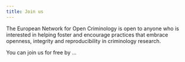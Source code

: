 ```yaml
---
title: Join us
---
```


The European Network for Open Criminology is open to anyone who is interested in helping foster and encourage practices that embrace openness, integrity and reproducibility in criminology research.

You can join us for free by …
